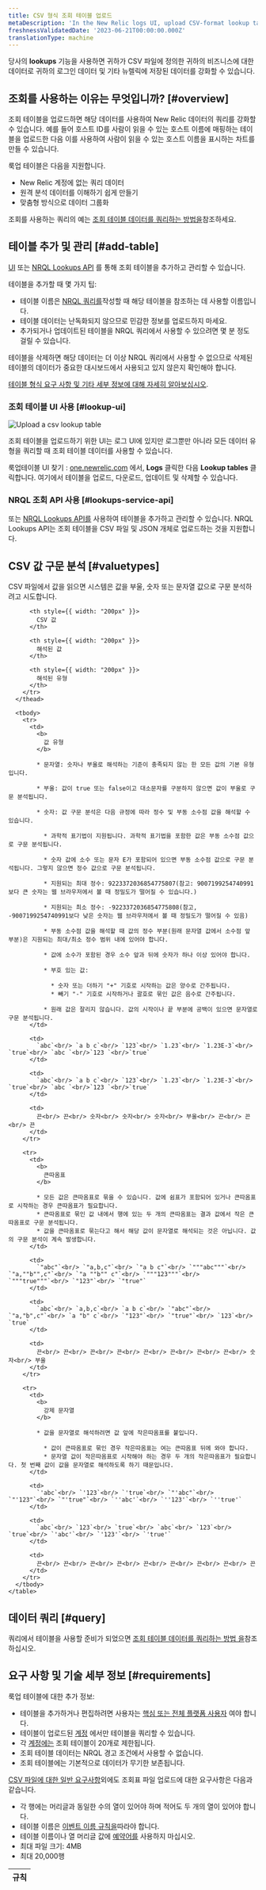 ```yaml
---
title: CSV 형식 조회 테이블 업로드
metaDescription: 'In the New Relic logs UI, upload CSV-format lookup tables and use that data in combination with other New Relic data.'
freshnessValidatedDate: '2023-06-21T00:00:00.000Z'
translationType: machine
---
```



당사의 <DNT>**lookups**</DNT> 기능을 사용하면 귀하가 CSV 파일에 정의한 귀하의 비즈니스에 대한 데이터로 귀하의 로그인 데이터 및 기타 뉴렐릭에 저장된 데이터를 강화할 수 있습니다.

## 조회를 사용하는 이유는 무엇입니까? [#overview]

조회 테이블을 업로드하면 해당 데이터를 사용하여 New Relic 데이터의 쿼리를 강화할 수 있습니다. 예를 들어 호스트 ID를 사람이 읽을 수 있는 호스트 이름에 매핑하는 테이블을 업로드한 다음 이를 사용하여 사람이 읽을 수 있는 호스트 이름을 표시하는 차트를 만들 수 있습니다.

룩업 테이블은 다음을 지원합니다.

* New Relic 계정에 없는 쿼리 데이터
* 원격 분석 데이터를 이해하기 쉽게 만들기
* 맞춤형 방식으로 데이터 그룹화

조회를 사용하는 쿼리의 예는 [조회 테이블 데이터를 쿼리하는 방법을](/docs/query-your-data/nrql-new-relic-query-language/nrql-query-tutorials/lookups)참조하세요.

## 테이블 추가 및 관리 [#add-table]

[UI](#lookup-ui) 또는 [NRQL Lookups API](#lookups-service-api) 를 통해 조회 테이블을 추가하고 관리할 수 있습니다.

테이블을 추가할 때 몇 가지 팁:

* 테이블 이름은 [NRQL 쿼리를](/docs/query-your-data/nrql-new-relic-query-language/nrql-query-tutorials/lookups)작성할 때 해당 테이블을 참조하는 데 사용할 이름입니다.
* 테이블 데이터는 난독화되지 않으므로 민감한 정보를 업로드하지 마세요.
* 추가되거나 업데이트된 테이블을 NRQL 쿼리에서 사용할 수 있으려면 몇 분 정도 걸릴 수 있습니다.

테이블을 삭제하면 해당 데이터는 더 이상 NRQL 쿼리에서 사용할 수 없으므로 삭제된 테이블의 데이터가 중요한 대시보드에서 사용되고 있지 않은지 확인해야 합니다.

[테이블 형식 요구 사항 및 기타 세부 정보에 대해 자세히 알아보십시오](#requirements).

### 조회 테이블 UI 사용 [#lookup-ui]

<img
  title="Upload a csv lookup table"
  alt="Upload a csv lookup table"
  src={logsLookupTableUi}
/>

조회 테이블을 업로드하기 위한 UI는 로그 UI에 있지만 로그뿐만 아니라 모든 데이터 유형을 쿼리할 때 조회 테이블 데이터를 사용할 수 있습니다.

룩업테이블 UI 찾기 : [one.newrelic.com](https://one.newrelic.com) 에서, <DNT>**Logs**</DNT> 클릭한 다음 <DNT>**Lookup tables**</DNT> 클릭합니다. 여기에서 테이블을 업로드, 다운로드, 업데이트 및 삭제할 수 있습니다.

### NRQL 조회 API 사용 [#lookups-service-api]

또는 [NRQL Lookups API를](/docs/apis/lookups-service-api/lookups-service-api) 사용하여 테이블을 추가하고 관리할 수 있습니다. NRQL Lookups API는 조회 테이블을 CSV 파일 및 JSON 개체로 업로드하는 것을 지원합니다.

## CSV 값 구문 분석 [#valuetypes]

CSV 파일에서 값을 읽으면 시스템은 값을 부울, 숫자 또는 문자열 값으로 구문 분석하려고 시도합니다.

<CollapserGroup>
  <Collapser
    className="freq-link"
    id="CSV Parsing Rules"
    title="CSV 구문 분석 규칙"
  >
    <table>
      <thead>
        <tr>
          <th>
            규칙
          </th>

          <th style={{ width: "200px" }}>
            CSV 값
          </th>

          <th style={{ width: "200px" }}>
            해석된 값
          </th>

          <th style={{ width: "200px" }}>
            해석된 유형
          </th>
        </tr>
      </thead>

      <tbody>
        <tr>
          <td>
            <b>
              값 유형
            </b>

            * 문자열: 숫자나 부울로 해석하는 기준이 충족되지 않는 한 모든 값의 기본 유형입니다.

            * 부울: 값이 true 또는 false이고 대소문자를 구분하지 않으면 값이 부울로 구문 분석됩니다.

            * 숫자: 값 구문 분석은 다음 규정에 따라 정수 및 부동 소수점 값을 해석할 수 있습니다.

              * 과학적 표기법이 지원됩니다. 과학적 표기법을 포함한 값은 부동 소수점 값으로 구문 분석됩니다.

              * 숫자 값에 소수 또는 문자 E가 포함되어 있으면 부동 소수점 값으로 구문 분석됩니다. 그렇지 않으면 정수 값으로 구문 분석됩니다.

              * 지원되는 최대 정수: 9223372036854775807(참고: 9007199254740991보다 큰 숫자는 웹 브라우저에서 볼 때 정밀도가 떨어질 수 있습니다.)

              * 지원되는 최소 정수: -9223372036854775808(참고, -9007199254740991보다 낮은 숫자는 웹 브라우저에서 볼 때 정밀도가 떨어질 수 있음)

              * 부동 소수점 값을 해석할 때 값의 정수 부분(원래 문자열 값에서 소수점 앞 부분)은 지원되는 최대/최소 정수 범위 내에 있어야 합니다.

              * 값에 소수가 포함된 경우 소수 앞과 뒤에 숫자가 하나 이상 있어야 합니다.

              * 부호 있는 값:

                * 숫자 또는 더하기 "+" 기호로 시작하는 값은 양수로 간주됩니다.
                * 빼기 "-" 기호로 시작하거나 괄호로 묶인 값은 음수로 간주됩니다.

              * 원래 값은 잘리지 않습니다. 값의 시작이나 끝 부분에 공백이 있으면 문자열로 구문 분석됩니다.
          </td>

          <td>
            `abc`<br/> `a b c`<br/> `123`<br/> `1.23`<br/> `1.23E-3`<br/> `true`<br/> `abc `<br/>`123 `<br/>`true`
          </td>

          <td>
            `abc`<br/> `a b c`<br/> `123`<br/> `1.23`<br/> `1.23E-3`<br/> `true`<br/> `abc `<br/>`123 `<br/>`true`
          </td>

          <td>
            끈<br/> 끈<br/> 숫자<br/> 숫자<br/> 숫자<br/> 부울<br/> 끈<br/> 끈<br/> 끈
          </td>
        </tr>

        <tr>
          <td>
            <b>
              큰따옴표
            </b>

            * 모든 값은 큰따옴표로 묶을 수 있습니다. 값에 쉼표가 포함되어 있거나 큰따옴표로 시작하는 경우 큰따옴표가 필요합니다.
            * 큰따옴표로 묶인 값 내에서 행에 있는 두 개의 큰따옴표는 결과 값에서 작은 큰따옴표로 구문 분석됩니다.
            * 값을 큰따옴표로 묶는다고 해서 해당 값이 문자열로 해석되는 것은 아닙니다. 값의 구문 분석이 계속 발생합니다.
          </td>

          <td>
            `"abc"`<br/> `"a,b,c"`<br/> `"a b c"`<br/> `"""abc"""`<br/> `"a,""b"",c"`<br/> `"a ""b"" c"`<br/> `"""123"""`<br/> `"""true"""`<br/> `"123"`<br/> `"true"`
          </td>

          <td>
            `abc`<br/> `a,b,c`<br/> `a b c`<br/> `"abc"`<br/> `"a,"b",c"`<br/> `a "b" c`<br/> `"123"`<br/> `"true"`<br/> `123`<br/> `true`
          </td>

          <td>
            끈<br/> 끈<br/> 끈<br/> 끈<br/> 끈<br/> 끈<br/> 끈<br/> 끈<br/> 숫자<br/> 부울
          </td>
        </tr>

        <tr>
          <td>
            <b>
              강제 문자열
            </b>

            * 값을 문자열로 해석하려면 값 앞에 작은따옴표를 붙입니다.

              * 값이 큰따옴표로 묶인 경우 작은따옴표는 여는 큰따옴표 뒤에 와야 합니다.
              * 문자열 값이 작은따옴표로 시작해야 하는 경우 두 개의 작은따옴표가 필요합니다. 첫 번째 값이 값을 문자열로 해석하도록 하기 때문입니다.
          </td>

          <td>
            `'abc`<br/> `'123`<br/> `'true`<br/> `"'abc"`<br/> `"'123"`<br/> `"'true"`<br/> `''abc'`<br/> `''123'`<br/> `''true'`
          </td>

          <td>
            `abc`<br/> `123`<br/> `true`<br/> `abc`<br/> `123`<br/> `true`<br/> `'abc'`<br/> `'123'`<br/> `'true'`
          </td>

          <td>
            끈<br/> 끈<br/> 끈<br/> 끈<br/> 끈<br/> 끈<br/> 끈<br/> 끈<br/> 끈
          </td>
        </tr>
      </tbody>
    </table>
  </Collapser>
</CollapserGroup>

## 데이터 쿼리 [#query]

쿼리에서 테이블을 사용할 준비가 되었으면 [조회 테이블 데이터를 쿼리하는 방법 을](/docs/query-your-data/nrql-new-relic-query-language/nrql-query-tutorials/lookups)참조하십시오.

## 요구 사항 및 기술 세부 정보 [#requirements]

룩업 테이블에 대한 추가 정보:

* 테이블을 추가하거나 편집하려면 사용자는 [핵심 또는 전체 플랫폼 사용자](/docs/accounts/accounts-billing/new-relic-one-user-management/user-type/#user-type-capabilities) 여야 합니다.
* 테이블이 업로드된 [계정](/docs/accounts/accounts-billing/account-structure/new-relic-account-structure/#organization-accounts) 에서만 테이블을 쿼리할 수 있습니다.
* 각 [계정에는](/docs/accounts/accounts-billing/account-structure/new-relic-account-structure/#organization-accounts) 조회 테이블이 20개로 제한됩니다.
* 조회 테이블 데이터는 NRQL 경고 조건에서 사용할 수 없습니다.
* 조회 테이블에는 기본적으로 데이터가 무기한 보존됩니다.

[CSV 파일에 대한 일반 요구사항](https://www.rfc-editor.org/rfc/rfc4180)외에도 조회표 파일 업로드에 대한 요구사항은 다음과 같습니다.

* 각 행에는 머리글과 동일한 수의 열이 있어야 하며 적어도 두 개의 열이 있어야 합니다.
* 테이블 이름은 [이벤트 이름 규칙을](/docs/data-apis/ingest-apis/event-api/introduction-event-api/#limits)따라야 합니다.
* 테이블 이름이나 열 머리글 값에 [예약어를](/docs/data-apis/custom-data/custom-events/data-requirements-limits-custom-event-data/#reserved-words) 사용하지 마십시오.
* 최대 파일 크기: 4MB
* 최대 20,000행